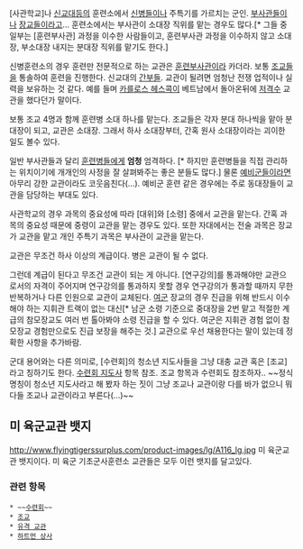 [사관학교]나 [[신병교육대|신교대]]등의 훈련소에서 [[신병]]들이나 주특기를 가르치는 군인. [[부사관]]들이나 [[장교]]들이라고... 훈련소에서는 부사관이 소대장 직위를 맡는 경우도 많다.[* 그들 중 일부는 [훈련부사관] 과정을 이수한 사람들이고, 훈련부사관 과정을 이수하지 않고 소대장, 부소대장 내지는 분대장 직위를 맡기도 한다.]

신병훈련소의 경우 훈련만 전문적으로 하는 교관은 [[훈련부사관]]이라 카더라. 보통 [[조교]]들을 통솔하여 훈련을 진행한다. 신교대의 [[간부]]들. 교관이 될려면 엄청난 전쟁 업적이나 실력을 보유하는 것 같다. 예를 들며 [[카를로스 헤스콕]]이 베트남에서 돌아온뒤에 [[저격수]] 교관을 했다던가 말이다.

보통 조교 4명과 함께 훈련병 소대 하나를 맡는다. 조교들은 각자 분대 하나씩을 맡아 분대장이 되고, 교관은 소대장. 그래서 하사 소대장부터, 간혹 원사 소대장이라는 괴이한 일도 볼수 있다. 

일반 부사관들과 달리 [[훈련병]]들에게 '''엄청''' 엄격하다. [* 하지만 훈련병들을 직접 관리하는 위치이기에 개개인의 사정을 잘 살펴봐주는 좋은 분들도 많다.]  물론 [[예비군]]들이라면 아무리 강한 교관이라도 코웃음친다(...). 예비군 훈련 같은 경우에는 주로 동대장들이 교관을 담당하는 부대도 있다.

사관학교의 경우 과목의 중요성에 따라 [대위]와 [소령] 중에서 교관을 맡는다. 간혹 과목의 중요성 때문에 중령이 교관을 맡는 경우도 있다. 또한 자대에서는 전술 과목은 장교가 교관을 맡고 개인 주특기 과목은 부사관이 교관을 맡는다.

교관은 무조건 하사 이상의 계급이다. 병은 교관이 될 수 없다.

그런데 계급이 된다고 무조건 교관이 되는 게 아니다. [연구강의]를 통과해야만 교관으로서의 자격이 주어지며 연구강의를 통과하지 못할 경우 연구강의가 통과할 때까지 무한 반복하거나 다른 인원으로 교관이 교체된다. [[여군]] 장교의 경우 진급을 위해 반드시 이수해야 하는 지휘관 트랙이 없는 대신[* 남군 소령 기준으로 중대장을 2번 맡고 적절한 계급의 참모장교도 여러 번 톨아봐야 소령 진급을 할 수 있다. 여군은 지휘관 경험 없이 참모장교 경험만으로도 진급 보장을 해주는 것.] 교관으로 우선 채용한다는 말이 있는데 정확한 사항을 추가바람.

군대 용어와는 다른 의미로, [수련회]의 청소년 지도사들을 그냥 대충 교관 혹은 [조교]라고 칭하기도 한다. [[수련회 지도사]] 항목 참조. 조교 항목과 수련회도 참조하자.. ~~정식 명칭이 청소년 지도사라고 해 봤자 하는 짓이 그냥 조교나 교관이랑 다를 바가 없으니 뭐 다들 조교나 교관이라고 부른다(...)~~

== 미 육군교관 뱃지 ==

http://www.flyingtigerssurplus.com/product-images/lg/A116_lg.jpg
미 육군교관 뱃지이다. 미 육군 기초군사훈련소 교관들은 모두 이런 뱃지를 달고있다.

=== 관련 항목 ===
 * ~~[[수련회]]~~
 * [[조교]]
 * [[유격 교관]]
 * [[하트먼 상사]]
